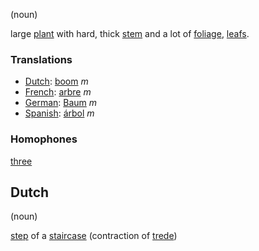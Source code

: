 (noun)

large [[plant]] with hard, thick [[stem]] and a lot of [[foliage]], [[leaf]]s.

===Translations===

*[[Dutch]]: [[boom]] ''m''
*[[French]]: [[arbre]] ''m''
*[[German]]: [[Baum]] ''m''
*[[Spanish]]: [[árbol]] ''m''

===Homophones===

[[three]]

==Dutch==

(noun)

[[step]] of a [[staircase]] (contraction of [[trede]])